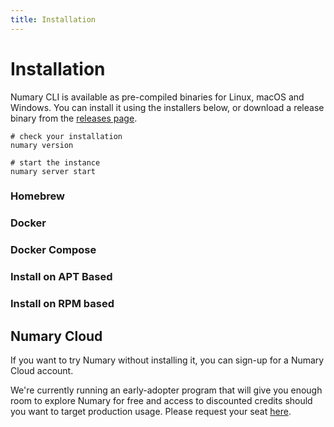 ```yaml
---
title: Installation
---
```



# Installation

Numary CLI is available as pre-compiled binaries for Linux, macOS and Windows. You can install it using the installers below, or download a release binary from the [releases page](https://github.com/numary/ledger/releases).
```shell
# check your installation
numary version

# start the instance
numary server start
```

### Homebrew
<HomebrewInstall />

### Docker
<DockerInstall />

### Docker Compose
<DockerComposeInstall />

### Install on APT Based
<APTInstall />

### Install on RPM based
<RPMInstall />

## Numary Cloud
If you want to try Numary without installing it, you can sign-up for a Numary Cloud account.

We're currently running an early-adopter program that will give you enough room to explore Numary for free and access to discounted credits should you want to target production usage. Please request your seat [here](https://airtable.com/shrFJDsRCJDxvrpD0).
